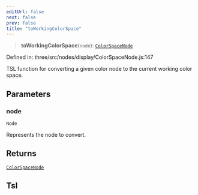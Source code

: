 ```yaml
---
editUrl: false
next: false
prev: false
title: "toWorkingColorSpace"
---
```


> **toWorkingColorSpace**(`node`): [`ColorSpaceNode`](../classes/Three.WebGPU.ColorSpaceNode.html)

Defined in: three/src/nodes/display/ColorSpaceNode.js:147

TSL function for converting a given color node to the current working color space.

## Parameters

### node

`Node`

Represents the node to convert.

## Returns

[`ColorSpaceNode`](../classes/Three.WebGPU.ColorSpaceNode.html)

## Tsl
